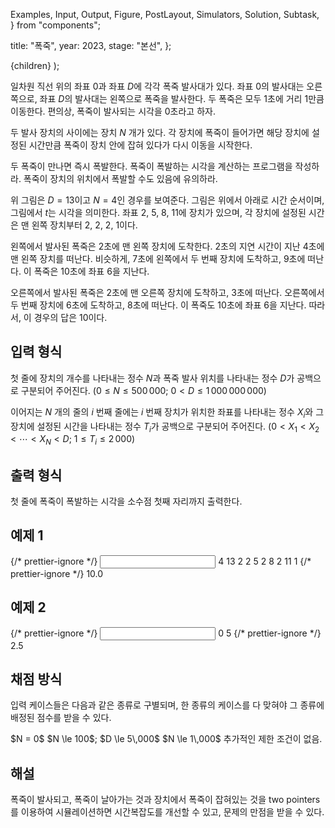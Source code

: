   Examples,
  Input,
  Output,
  Figure,
  PostLayout,
  Simulators,
  Solution,
  Subtask,
} from "components";

  title: "폭죽",
  year: 2023,
  stage: "본선",
};

  <PostLayout meta={meta}>{children}</PostLayout>
);

일차원 직선 위의 좌표 $0$과 좌표 $D$에 각각 폭죽 발사대가 있다.
좌표 $0$의 발사대는 오른쪽으로,
좌표 $D$의 발사대는 왼쪽으로 폭죽을 발사한다.
두 폭죽은 모두 $1$초에 거리 $1$만큼 이동한다.
편의상, 폭죽이 발사되는 시각을 $0$초라고 하자.

두 발사 장치의 사이에는 장치 $N$ 개가 있다.
각 장치에 폭죽이 들어가면 해당 장치에 설정된 시간만큼
폭죽이 장치 안에 잡혀 있다가 다시 이동을 시작한다.

두 폭죽이 만나면 즉시 폭발한다.
폭죽이 폭발하는 시각을 계산하는 프로그램을 작성하라.
폭죽이 장치의 위치에서 폭발할 수도 있음에 유의하라.

<div style={{ display: "flex" }}>
  <Figure
    src="/2023/f2-1.cd895e33e3ac2a9e.png"
    width={700}
  />
</div>

위 그림은 $D=13$이고 $N=4$인 경우를 보여준다.
그림은 위에서 아래로 시간 순서이며, 그림에서 $t$는 시각을 의미한다.
좌표 $2$, $5$, $8$, $11$에 장치가 있으며,
각 장치에 설정된 시간은 맨 왼쪽 장치부터 $2$, $2$, $2$, $1$이다.

왼쪽에서 발사된 폭죽은 $2$초에 맨 왼쪽 장치에 도착한다.
$2$초의 지연 시간이 지난 $4$초에 맨 왼쪽 장치를 떠난다.
비슷하게, $7$초에 왼쪽에서 두 번째 장치에 도착하고, $9$초에 떠난다.
이 폭죽은 $10$초에 좌표 $6$을 지난다.

오른쪽에서 발사된 폭죽은 $2$초에 맨 오른쪽 장치에 도착하고,
$3$초에 떠난다.
오른쪽에서 두 번째 장치에 $6$초에 도착하고,
$8$초에 떠난다.
이 폭죽도 $10$초에 좌표 $6$을 지난다.
따라서, 이 경우의 답은 $10$이다.

## 입력 형식

첫 줄에 장치의 개수를 나타내는 정수 $N$과
폭죽 발사 위치를 나타내는 정수 $D$가 공백으로 구분되어 주어진다.
($0 \le N \le 500\,000$; $0 < D \le 1\,000\,000\,000$)

이어지는 $N$ 개의 줄의 $i$ 번째 줄에는
$i$ 번째 장치가 위치한 좌표를 나타내는 정수 $X_i$와
그 장치에 설정된 시간을 나타내는 정수 $T_i$가
공백으로 구분되어 주어진다.
($0 < X_1 < X_2 < \cdots < X_N < D$; $1 \le T_i \le 2\,000$)

## 출력 형식

첫 줄에 폭죽이 폭발하는 시각을 소수점 첫째 자리까지 출력한다.

## 예제 1

<Examples>
  {/* prettier-ignore */}
  <Input>
4 13
2 2
5 2
8 2
11 1
  </Input>
  {/* prettier-ignore */}
  <Output>
10.0
  </Output>
</Examples>

## 예제 2

<Examples>
  {/* prettier-ignore */}
  <Input>
0 5
  </Input>
  {/* prettier-ignore */}
  <Output>
2.5
  </Output>
</Examples>

## 채점 방식

입력 케이스들은 다음과 같은 종류로 구별되며, 한 종류의 케이스를 다 맞혀야 그 종류에 배정된 점수를 받을 수 있다.

<Subtask index={1} score={13}>
  $N = 0$
</Subtask>
<Subtask index={2} score={28}>
  $N \le 100$; $D \le 5\,000$
</Subtask>
<Subtask index={3} score={22}>
  $N \le 1\,000$
</Subtask>
<Subtask index={4} score={37}>
  추가적인 제한 조건이 없음.
</Subtask>

## 해설

<Solution>
폭죽이 발사되고, 폭죽이 날아가는 것과 장치에서 폭죽이 잡혀있는 것을 two pointers를 이용하여 시뮬레이션하면 시간복잡도를 개선할 수 있고, 문제의 만점을 받을 수 있다.
</Solution>
